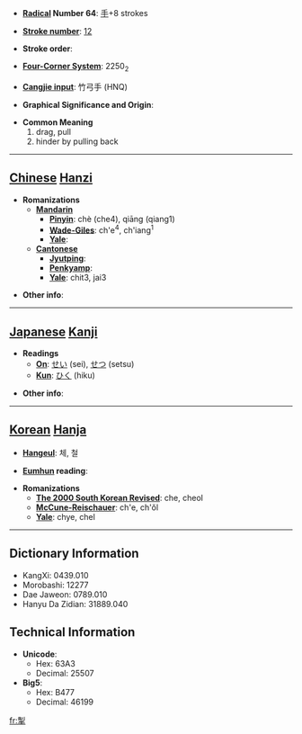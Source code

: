 * '''[[Wiktionary:Chinese radical index| Radical]] Number 64''': [[Wiktionary:Chinese radical index 手|手]]+8 strokes

* '''[[Wiktionary:Chinese total strokes index|Stroke number]]''': [[Wiktionary:Chinese total strokes index 12|12]]

* '''Stroke order''': 

* '''[[Wiktionary:Chinese four corner index|Four-Corner System]]''': 2250<sub>2</sub>

* '''[[Wiktionary:Chinese Cangjie index|Cangjie input]]''': 竹弓手 (HNQ)

* '''Graphical Significance and Origin''': 

* '''Common Meaning'''
*#drag, pull
*# hinder by pulling back


----

== [[Chinese]] [[Hanzi]] ==

* '''Romanizations'''
** '''[[Mandarin]]'''
*** '''[[Pinyin]]''': chè (che4), qiāng (qiang1)
*** '''[[Wade-Giles]]''': ch'e<sup>4</sup>, ch'iang<sup>1</sup>
*** '''[[Yale]]''': 
** '''[[Cantonese]]'''
*** '''[[Jyutping]]''':
*** '''[[Penkyamp]]''': 
*** '''[[Yale]]''': chit3, jai3

* '''Other info''': 

----

== [[Japanese]] [[Kanji]] ==

* '''Readings'''
** '''[[On]]''': [[せい]] (sei), [[せつ]] (setsu)
** '''[[Kun]]''': [[ひく]] (hiku)

* '''Other info''':  

----

== [[Korean]] [[Hanja]] ==

* '''[[Hangeul]]''': 체, 철

* '''[[Eumhun]] reading''': 

* '''Romanizations'''
** '''[[The 2000 South Korean Revised Romanization|The 2000 South Korean Revised]]''': che, cheol
** '''[[McCune-Reischauer]]''': ch'e, ch'ŏl
** '''[[Yale]]''': chye, chel

----

== Dictionary Information ==

* KangXi: 0439.010
* Morobashi: 12277
* Dae Jaweon: 0789.010
* Hanyu Da Zidian: 31889.040

== Technical Information ==

* '''Unicode''':
** Hex: 63A3
** Decimal: 25507
* '''Big5''':
** Hex: B477
** Decimal: 46199

[[fr:掣]]